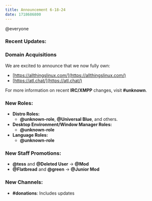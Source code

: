 ```yaml
---
title: Announcement 6-18-24
date: 1718686800
---
```



@everyone

### **Recent Updates:**



### **Domain Acquisitions**  
We are excited to announce that we now fully own:  
- [https://allthingslinux.com/](https://allthingslinux.com/)  
- [https://atl.chat/](https://atl.chat/)  

For more information on recent **IRC/XMPP** changes, visit **#unknown**.



### **New Roles:**  
- **Distro Roles:**  
  - **@unknown-role**, **@Universal Blue**, and others.  
- **Desktop Environment/Window Manager Roles:**  
  - **@unknown-role**  
- **Language Roles:**  
  - **@unknown-role**



### **New Staff Promotions:**  
- **@tess** and **@Deleted User** → **@Mod**  
- **@Flatbread** and **@green** → **@Junior Mod**  



### **New Channels:**  
- **#donations**: Includes updates
